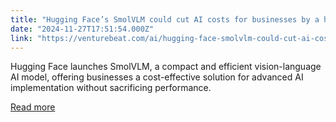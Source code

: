 ```yaml
---
title: "Hugging Face’s SmolVLM could cut AI costs for businesses by a huge margin"
date: "2024-11-27T17:51:54.000Z"
link: "https://venturebeat.com/ai/hugging-face-smolvlm-could-cut-ai-costs-for-businesses-by-a-huge-margin/"
---
```


Hugging Face launches SmolVLM, a compact and efficient vision-language AI model, offering businesses a cost-effective solution for advanced AI implementation without sacrificing performance.

[Read more](https://venturebeat.com/ai/hugging-face-smolvlm-could-cut-ai-costs-for-businesses-by-a-huge-margin/)
